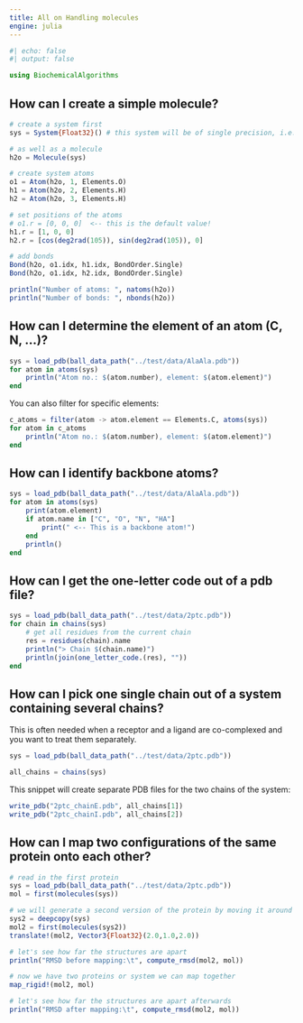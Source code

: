 ```yaml
---
title: All on Handling molecules
engine: julia
---
```


```julia
#| echo: false
#| output: false

using BiochemicalAlgorithms
```


## How can I create a simple molecule?
```julia
# create a system first
sys = System{Float32}() # this system will be of single precision, i.e., atom positions, velocities... 

# as well as a molecule
h2o = Molecule(sys)

# create system atoms
o1 = Atom(h2o, 1, Elements.O)
h1 = Atom(h2o, 2, Elements.H)
h2 = Atom(h2o, 3, Elements.H)

# set positions of the atoms
# o1.r = [0, 0, 0]  <-- this is the default value!
h1.r = [1, 0, 0]
h2.r = [cos(deg2rad(105)), sin(deg2rad(105)), 0]

# add bonds
Bond(h2o, o1.idx, h1.idx, BondOrder.Single)
Bond(h2o, o1.idx, h2.idx, BondOrder.Single)

println("Number of atoms: ", natoms(h2o))
println("Number of bonds: ", nbonds(h2o))
```


## How can I determine the element of an atom (C, N, ...)?

```julia
sys = load_pdb(ball_data_path("../test/data/AlaAla.pdb"))
for atom in atoms(sys)
    println("Atom no.: $(atom.number), element: $(atom.element)")
end
```

You can also filter for specific elements:
```julia
c_atoms = filter(atom -> atom.element == Elements.C, atoms(sys))
for atom in c_atoms
    println("Atom no.: $(atom.number), element: $(atom.element)")
end
```


## How can I identify backbone atoms?
```julia
sys = load_pdb(ball_data_path("../test/data/AlaAla.pdb"))
for atom in atoms(sys)
    print(atom.element)
    if atom.name in ["C", "O", "N", "HA"]
        print(" <-- This is a backbone atom!")
    end
    println()
end
```


## How can I get the one-letter code out of a pdb file?
```julia
sys = load_pdb(ball_data_path("../test/data/2ptc.pdb"))
for chain in chains(sys)
    # get all residues from the current chain
    res = residues(chain).name
    println("> Chain $(chain.name)")
    println(join(one_letter_code.(res), ""))
end
```


## How can I pick one single chain out of a system containing several chains?
This is often needed when a receptor and a ligand are co-complexed and you want to treat them separately.
```julia
sys = load_pdb(ball_data_path("../test/data/2ptc.pdb"))

all_chains = chains(sys)
```

This snippet will create separate PDB files for the two chains of the system:
```julia
write_pdb("2ptc_chainE.pdb", all_chains[1])
write_pdb("2ptc_chainI.pdb", all_chains[2])
```


## How can I map two configurations of the same protein onto each other?

```julia
# read in the first protein
sys = load_pdb(ball_data_path("../test/data/2ptc.pdb"))
mol = first(molecules(sys))

# we will generate a second version of the protein by moving it around
sys2 = deepcopy(sys)
mol2 = first(molecules(sys2))
translate!(mol2, Vector3{Float32}(2.0,1.0,2.0))

# let's see how far the structures are apart
println("RMSD before mapping:\t", compute_rmsd(mol2, mol))

# now we have two proteins or system we can map together
map_rigid!(mol2, mol)

# let's see how far the structures are apart afterwards
println("RMSD after mapping:\t", compute_rmsd(mol2, mol))
```
